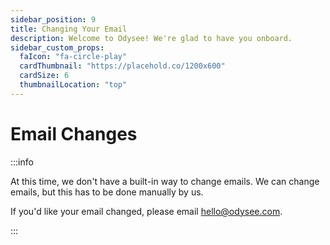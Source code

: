 ---
sidebar_position: 9
title: Changing Your Email
description: Welcome to Odysee! We're glad to have you onboard.
sidebar_custom_props:
  faIcon: "fa-circle-play"
  cardThumbnail: "https://placehold.co/1200x600"
  cardSize: 6
  thumbnailLocation: "top"
---

# Email Changes

:::info

At this time, we don't have a built-in way to change emails. We can change emails, but this has to be done manually by us.

If you'd like your email changed, please email hello@odysee.com.

:::
